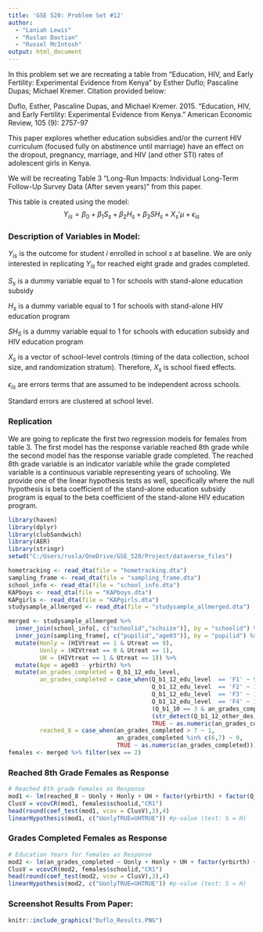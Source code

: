 ---
title: 'GSE 520: Problem Set #12'
author: 
  - "Laniah Lewis"
  - "Ruslan Davtian"
  - "Russel McIntosh"
output: html_document
---

In this problem set we are recreating a table from "Education, HIV, and Early Fertility: Experimental Evidence from Kenya" by Esther Duflo; Pascaline Dupas; Michael Kremer. Citation provided below:

Duflo, Esther, Pascaline Dupas, and Michael Kremer. 2015. "Education, HIV, and Early Fertility: Experimental Evidence from Kenya." American Economic Review, 105 (9): 2757-97

This paper explores whether education subsidies and/or the current HIV curriculum (focused fully on abstinence until marriage) have an effect on the dropout, pregnancy, marriage, and HIV (and other STI) rates of adolescent girls in Kenya.

We will be recreating Table 3 "Long-Run Impacts: Individual Long-Term Follow-Up Survey Data (After seven years)" from this paper.

This table is created using the model:
$$Y_{is} = \beta_0 + β_1S_s + \beta_2H_s + \beta_3SH_s + X_s'μ + \epsilon_{is}$$

### Description of Variables in Model:

$Y_{is}$ is the outcome for student $i$ enrolled in school $s$ at baseline. We are only interested in replicating $Y_{is}$ for reached eight grade and grades completed. 

$S_s$ is a dummy variable equal to 1 for schools with stand-alone education subsidy

$H_s$ is a dummy variable equal to 1 for schools with  stand-alone HIV education program

$SH_S$ is a dummy variable equal to 1 for schools with education subsidy and HIV education program

$X_s$ is a vector of school-level controls (timing of the data collection, school size, and randomization stratum). Therefore, $X_s$ is school fixed effects.

$\epsilon_{is}$ are errors terms that are assumed to be independent across schools. 

Standard errors are clustered at school level.

### Replication

We are going to replicate the first two regression models for females from table 3. The first model has the response variable reached 8th grade while the second model has the response variable grade completed. The reached 8th grade variable is an indicator variable while the grade completed variable is a continuous variable representing years of schooling. We provide one of the linear hypothesis tests as well, specifically where the null hypothesis is beta coefficient of the stand-alone education subsidy program is equal to the beta coefficient of the stand-alone HIV education program.

```{r, warning = FALSE, message = FALSE}
library(haven)
library(dplyr)
library(clubSandwich)
library(AER)
library(stringr)
setwd("C:/Users/rusla/OneDrive/GSE_520/Project/dataverse_files")

hometracking <- read_dta(file = "hometracking.dta")
sampling_frame <- read_dta(file = "sampling_frame.dta")
school_info <- read_dta(file = "school_info.dta")
KAPboys <- read_dta(file = "KAPboys.dta")
KAPgirls <- read_dta(file = "KAPgirls.dta")
studysample_allmerged <- read_dta(file = "studysample_allmerged.dta")
```

```{r, warning = FALSE, message = FALSE}
merged <- studysample_allmerged %>% 
  inner_join(school_info[, c("schoolid","schsize")], by = "schoolid") %>%
  inner_join(sampling_frame[, c("pupilid","age03")], by = "pupilid") %>%
  mutate(Honly = (HIVtreat == 1 & Utreat == 0),
         Uonly = (HIVtreat == 0 & Utreat == 1),
         UH = (HIVtreat == 1 & Utreat == 1)) %>%
  mutate(Age = age03 - yrbirth) %>%
  mutate(an_grades_completed = Q_b1_12_edu_level,
         an_grades_completed = case_when(Q_b1_12_edu_level  == 'F1' ~ 9,
                                         Q_b1_12_edu_level  == 'F2' ~ 10,
                                         Q_b1_12_edu_level  == 'F3' ~ 11,
                                         Q_b1_12_edu_level  == 'F4' ~ 12,
                                         (Q_b1_10 == 3 & an_grades_completed  == "") ~ 11,
                                         (str_detect(Q_b1_12_other_des, "COLL") & an_grades_completed == "") ~ 13,
                                         TRUE ~ as.numeric(an_grades_completed)),
         reached_8 = case_when(an_grades_completed > 7 ~ 1, 
                               an_grades_completed %in% c(6,7) ~ 0,
                               TRUE ~ as.numeric(an_grades_completed)))
females <- merged %>% filter(sex == 2)
```

### Reached 8th Grade Females as Response

```{r}
# Reached 8th grade Females as Response
mod1 <- lm(reached_8 ~ Uonly + Honly + UH + factor(yrbirth) + factor(Q_year) + schsize + factor(stratum), data = females, weights = weight_sample)
ClusV = vcovCR(mod1, females$schoolid,"CR1")
head(round(coef_test(mod1, vcov = ClusV),3),4)
linearHypothesis(mod1, c("UonlyTRUE=UHTRUE")) #p-value (test: S = H)
```

### Grades Completed Females as Response

```{r}
# Education Years for females as Response
mod2 <- lm(an_grades_completed ~ Uonly + Honly + UH + factor(yrbirth) + factor(Q_year) + schsize + factor(stratum), data = females, weights = weight_sample)
ClusV = vcovCR(mod2, females$schoolid,"CR1")
head(round(coef_test(mod2, vcov = ClusV),3),4) 
linearHypothesis(mod2, c("UonlyTRUE=UHTRUE")) #p-value (test: S = H)
```


### Screenshot Results From Paper:

```{r pressure, echo=FALSE, fig.cap="Table 3 from Duflo Paper", out.width = '50%'}
knitr::include_graphics("Duflo_Results.PNG")
```
